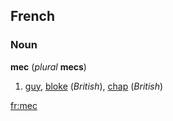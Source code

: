 ==French==
===Noun===
'''mec''' (''plural'' '''mecs''')

# {{frslang}} [[guy]], [[bloke]] (''British''), [[chap]] (''British'')

[[fr:mec]]